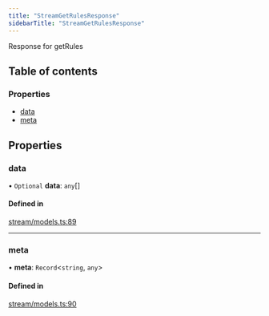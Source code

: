 ```yaml
---
title: "StreamGetRulesResponse"
sidebarTitle: "StreamGetRulesResponse"
---
```


Response for getRules

## Table of contents

### Properties

- [data](/xdks/typescript/reference/interfaces/StreamGetRulesResponse#data)
- [meta](/xdks/typescript/reference/interfaces/StreamGetRulesResponse#meta)

## Properties

### data

• `Optional` **data**: `any`[]

#### Defined in

[stream/models.ts:89](https://github.com/xdevplatform/xdk/blob/298ca9350d035e40e7c8ee0753c50052819a41e2/xdk/typescript/src/stream/models.ts#L89)

___

### meta

• **meta**: `Record`\<`string`, `any`\>

#### Defined in

[stream/models.ts:90](https://github.com/xdevplatform/xdk/blob/298ca9350d035e40e7c8ee0753c50052819a41e2/xdk/typescript/src/stream/models.ts#L90)

